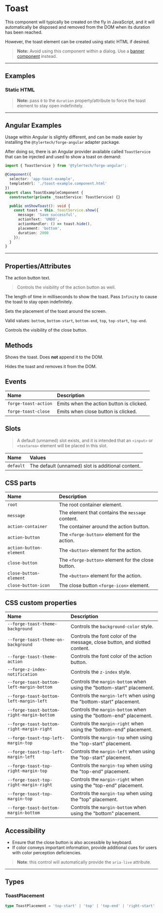 
<PageSection>

# Toast

This component will typically be created on the fly in JavaScript, and it will automatically be disposed and removed from the DOM when its duration has been reached.

However, the toast element can be created using static HTML if desired.

> **Note:** Avoid using this component within a dialog.  Use a [banner component](?path=/story/components-banner--default) instead.

</PageSection>

---

<PageSection>

## Examples

### Static HTML

<LiveDemo layout="column" codeHtml={ToastDefaultHtml()} codeTs={ToastDefaultTs()}>
  <ToastDemo />
</LiveDemo>

> **Note:** pass `0` to the `duration` property/attribute to force the toast element to stay open indefinitely.

</PageSection>

---

<PageSection>

## Angular Examples

Usage within Angular is slightly different, and can be made easier by installing the `@tylertech/forge-angular` adapter package.

After doing so, there is an Angular provider available called `ToastService` that can be injected and used to show a toast on demand:

```typescript
import { ToastService } from '@tylertech/forge-angular';

@Component({
  selector: 'app-toast-example',
  templateUrl: './toast-example.component.html'
})
export class ToastExampleComponent {
  constructor(private _toastService: ToastService) {}

  public onShowToast(): void {
    const toast = this._toastService.show({
      message: 'Save successful',
      actionText: 'UNDO',
      actionHandler: () => toast.hide(),
      placement: 'bottom',
      duration: 2000
    });
  }
}
```

</PageSection>

---

<PageSection>

## Properties/Attributes

<PropertyDef name="actionText" type="string" defaultValue="''">

  The action button text.

  > Controls the visibility of the action button as well.

</PropertyDef>

<PropertyDef name="duration" type="number" defaultValue="2750">

  The length of time in milliseconds to show the toast. Pass `Infinity` to cause the toast to stay open indefinitely.

</PropertyDef>

<PropertyDef name="placement" type="ToastPlacement" defaultValue="bottom">

  Sets the placement of the toast around the screen.

  Valid values: `bottom`, `bottom-start`, `bottom-end`, `top`, `top-start`, `top-end`.

</PropertyDef>

<PropertyDef name="dismissible" type="boolean" defaultValue="false">

  Controls the visibility of the close button.

</PropertyDef>

</PageSection>

<PageSection>

## Methods

<MethodDef name="show(): void">

  Shows the toast. Does **not** append it to the DOM.

</MethodDef>

<MethodDef name="hide(): Promise<void>">

  Hides the toast and removes it from the DOM.

</MethodDef>

</PageSection>

<PageSection>

## Events

| Name                            | Description
| :-------------------------------| :----------------
| `forge-toast-action`              | Emits when the action button is clicked.
| `forge-toast-close`               | Emits when close button is clicked.

</PageSection>

<PageSection>

## Slots

> A default (unnamed) slot exists, and it is intended that an `<input>` or `<textarea>` element will be placed in this slot.

| Name               | Values
| :------------------| :-----------------
| `default`          | The default (unnamed) slot is additional content.

</PageSection>

<PageSection>

## CSS parts

| Name                                     | Description
| :----------------------------------------| :----------------------
| `root`                                   | The root container element.
| `message`                                | The element that contains the `message` content.
| `action-container`                       | The container around the action button.
| `action-button`                          | The `<forge-button>` element for the action.
| `action-button-element`                  | The `<button>` element for the action.
| `close-button`                           | The `<forge-button>` element for the close button.
| `close-button-element`                   | The `<button>` element for the action.
| `close-button-icon`                      | The close button `<forge-icon>` element.

</PageSection>

<PageSection>

## CSS custom properties

| Name                                                                    | Description
| :-----------------------------------------------------------------------| :----------------------
| `--forge-toast-theme-background`                                          | Controls the `background-color` style.
| `--forge-toast-theme-on-background`                                       | Controls the font color of the message, close button, and slotted content.
| `--forge-toast-theme-action`                                              | Controls the font color of the action button.
| `--forge-z-index-notification`                                            | Controls the `z-index` style.
| `--forge-toast-bottom-left-margin-bottom`                                 | Controls the `margin-bottom` when using the "bottom-start" placement.
| `--forge-toast-bottom-left-margin-left`                                   | Controls the `margin-left` when using the "bottom-start" placement.
| `--forge-toast-bottom-right-margin-bottom`                                | Controls the `margin-bottom` when using the "bottom-end" placement.
| `--forge-toast-bottom-right-margin-right`                                 | Controls the `margin-right` when using the "bottom-end" placement.
| `--forge-toast-top-left-margin-top`                                       | Controls the `margin-top` when using the "top-start" placement.
| `--forge-toast-top-left-margin-left`                                      | Controls the `margin-left` when using the "top-start" placement.
| `--forge-toast-top-right-margin-top`                                      | Controls the `margin-top` when using the "top-end" placement.
| `--forge-toast-top-right-margin-right`                                    | Controls the `margin-right` when using the "top-end" placement.
| `--forge-toast-top-margin-top`                                            | Controls the `margin-top` when using the "top" placement.
| `--forge-toast-bottom-margin-bottom`                                      | Controls the `margin-bottom` when using the "bottom" placement.

</PageSection>

<PageSection>

## Accessibility

- Ensure that the close button is also accessible by keyboard.
- If color conveys important information, provide additional cues for users with color perception deficiencies.

> **Note**: this control will automatically provide the `aria-live` attribute.

</PageSection>

---

<PageSection>

## Types

### ToastPlacement

```ts
type ToastPlacement = 'top-start' | 'top' | 'top-end' | 'right-start' | 'right' | 'right-end' | 'bottom-start' | 'bottom' | 'bottom-end' | 'left-start' | 'left' | 'left-end';
```

</PageSection>
